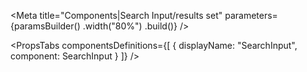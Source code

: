 
<Meta
    title="Components|Search Input/results set"
    parameters={paramsBuilder()
        .width("80%")
        .build()}
/>

<Anchor storyId="components-search-input-results-set--default-story" />

<PropsTabs
    componentsDefinitions={[
        { displayName: "SearchInput", component: SearchInput }
    ]}
/>

<Preview>
    <Story name="default">
        <SearchInput
            results={DEFAULT_RESULTS}
            onValueChange={logValueChanged}
        />
    </Story>
</Preview>

<Preview>
    <Story
        name="knobs"
        decorators={[withKnobs]}
        parameters={paramsBuilder()
            .excludeFromDocs()
            .build()}
    >
        <SearchInput
            results={DEFAULT_RESULTS}
            defaultValue={text("defaultValue")}
            debounceDelay={number("debounceDelay", SearchInput.defaultProps.debounceDelay)}
            minCharacters={number("minCharacters", SearchInput.defaultProps.minCharacters)}
            noResultsMessage={text("noResultsMessage")}
            placeholder={text("placeholder", SearchInputController.defaultProps.placeholder)}
            disabled={boolean("disabled", false)}
            onValueChange={logValueChanged}
        />
    </Story>
</Preview>

<Preview>
    <Story name="selected value">
        <SearchInput
            results={DEFAULT_RESULTS}
            defaultValue={LAURIE_VALUE}
            onValueChange={logValueChanged}
        />
    </Story>
</Preview>

<Preview>
    <Story name="clear on select">
        <SearchInput
            results={DEFAULT_RESULTS}
            clearOnSelect
            onValueChange={logValueChanged}
        />
    </Story>
</Preview>

<Preview>
    <Story name="autofocus">
        <SearchInput
            results={DEFAULT_RESULTS}
            autofocus
            clearOnSelect
            onValueChange={logValueChanged}
        />
    </Story>
</Preview>

<Preview>
    <Story name="disabled">
        <SearchInput
            results={DEFAULT_RESULTS}
            disabled
            onValueChange={logValueChanged}
        />
    </Story>
</Preview>

<Preview>
    <Story name="dont close on blur">
        <SearchInput
            results={DEFAULT_RESULTS}
            closeOnBlur={false}
            closeOnOutsideClick
            onValueChange={logValueChanged}
        />
    </Story>
</Preview>

<Story name="controlled">
    <ControlledSearchInput
        results={DEFAULT_RESULTS}
        value={LAURIE_VALUE}
        onValueChange={logValueChanged}
    />
</Story>


